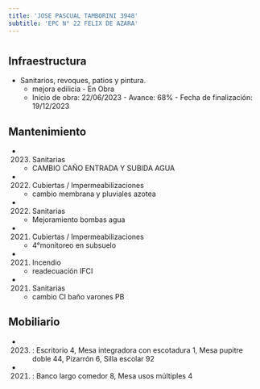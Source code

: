 ```yaml
---
title: 'JOSE PASCUAL TAMBORINI 3948'
subtitle: 'EPC N° 22 FELIX DE AZARA'
---
```


#
## Infraestructura

* Sanitarios, revoques, patios y pintura. 
    + mejora edilicia - En Obra 
    + Inicio de obra: 22/06/2023 - Avance: 68% - Fecha de finalización: 19/12/2023 






## Mantenimiento

*  (2023) Sanitarias 
    + CAMBIO CAÑO ENTRADA Y SUBIDA AGUA

*  (2022) Cubiertas / Impermeabilizaciones 
    + cambio membrana y pluviales azotea

*  (2022) Sanitarias 
    + Mejoramiento bombas agua

*  (2021) Cubiertas / Impermeabilizaciones 
    + 4°monitoreo en subsuelo

*  (2021) Incendio 
    + readecuación IFCI

*  (2021) Sanitarias 
    + cambio CI baño varones PB





## Mobiliario

*  (2023) : Escritorio 4, Mesa integradora con escotadura 1, Mesa pupitre doble 44, Pizarrón 6, Silla escolar 92 

*  (2021) : Banco largo comedor 8, Mesa usos múltiples 4 



